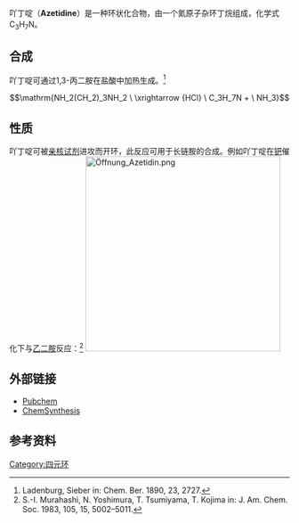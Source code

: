 {{chembox
| verifiedrevid = 443409544
| ImageFileL1 = Azetidine structure.svg
| ImageSizeL1 = 100px
| ImageFileR1 = Azetidine3d.png
| ImageSzieR1 = 100px
| IUPACName = Azetidine
| OtherNames = Azacyclobutane, 	Trimethylene imine, 1,3-Propylenimine
| Section1 = {{Chembox Identifiers
|   ChemSpiderID_Ref = {{chemspidercite|correct|chemspider}}
| ChemSpiderID = 9993
| InChI = 1/C3H7N/c1-2-4-3-1/h4H,1-3H2
| InChIKey = HONIICLYMWZJFZ-UHFFFAOYAE
| StdInChI_Ref = {{stdinchicite|correct|chemspider}}
| StdInChI = 1S/C3H7N/c1-2-4-3-1/h4H,1-3H2
| StdInChIKey_Ref = {{stdinchicite|correct|chemspider}}
| StdInChIKey = HONIICLYMWZJFZ-UHFFFAOYSA-N
| CASNo_Ref = {{cascite|correct|CAS}}
| CASNo = 503-29-7
|   PubChem = 
|   ChEBI_Ref = {{ebicite|correct|EBI}}
| ChEBI = 30968
| SMILES = N1CCC1
}}
| Section2 = {{Chembox Properties
|   Formula = | C=3 | H=7 | N=1
|   MolarMass = 57.09 g/mol
|   Appearance = 浅棕色澄清液体
|   Density = 0.847 g/cm<sup>3</sup> at 25 °C
|   MeltingPt = 
|   BoilingPt = 61 - 62 °C
|   Solubility = 混溶
  }}
| Section3 = {{Chembox Hazards
|   MainHazards = 
|   FlashPt = 
|   Autoignition = 
  }}
}}

吖丁啶（'''Azetidine'''）是一种环状化合物，由一个氮原子杂环丁烷组成，化学式C<sub>3</sub>H<sub>7</sub>N。
==合成==
吖丁啶可通过1,3-丙二胺在盐酸中加热生成。<ref>Ladenburg, Sieber in: Chem. Ber. 1890, 23, 2727.</ref>
:<math>\mathrm{NH_2(CH_2)_3NH_2 \ \xrightarrow {HCl} \ C_3H_7N + \ NH_3}</math>
==性质==
吖丁啶可被[[亲核试剂|亲核试剂]]进攻而开环，此反应可用于长链胺的合成。例如吖丁啶在[[钯|钯]]催化下与[[乙二胺|乙二胺]]反应：<ref>S.-I. Murahashi, N. Yoshimura, T. Tsumiyama, T. Kojima in: J. Am. Chem. Soc. 1983, 105, 15, 5002–5011.</ref>
[[File:Öffnung_Azetidin.png|350px]]
==外部链接==
* [http://pubchem.ncbi.nlm.nih.gov/summary/summary.cgi?cid=10422 Pubchem]{{Wayback|url=http://pubchem.ncbi.nlm.nih.gov/summary/summary.cgi?cid=10422 |date=20140301065348 }}
* [http://www.chemsynthesis.com/base/chemical-structure-13241.html ChemSynthesis]{{Wayback|url=http://www.chemsynthesis.com/base/chemical-structure-13241.html |date=20201026153434 }}
==参考资料==
{{Reflist}}
{{环状化合物}}
[[Category:四元环|Category:四元环]]